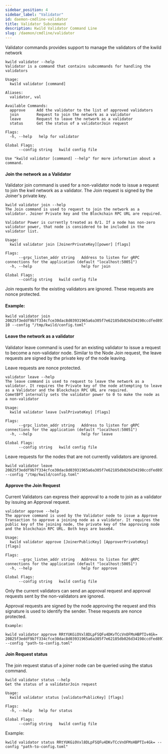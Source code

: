```yaml
---
sidebar_position: 4
sidebar_label: "Validator"
id: daemon-cmdline-validator
title: Validator Subcommand
description: Kwild Validator Command Line
slug: /daemon/cmdline/validator
---
```


Validator commands provides support to manage the validators of the kwild network

```
kwild validator --help
Validator is a command that contains subcommands for handling the validators

Usage:
  kwild validator [command]

Aliases:
  validator, val

Available Commands:
  approve     Add the validator to the list of approved validators
  join        Request to join the network as a validator
  leave       Request to leave the network as a validator
  status      Get the status of a validatorJoin request

Flags:
  -h, --help   help for validator

Global Flags:
      --config string   kwild config file

Use "kwild validator [command] --help" for more information about a command.
```


#### Join the network as a Validator

Validator join command is used for a non-validator node to issue a request to join the kwil network as a validator. The Join request is signed by the Joiner's private key.  

```
kwild validator join --help
The Join command is used to request to join the network as a validator. Joiner Private key and the Blockchain RPC URL are required.

Validator Power is currently treated as 0/1. If a node has non-zero validator power, that node is considered to be included in the validator list.

Usage:
  kwild validator join [JoinerPrivateKey][power] [flags]

Flags:
      --grpc_listen_addr string   Address to listen for gRPC connections for the application (default "localhost:50051")
  -h, --help                      help for join

Global Flags:
      --config string   kwild config file

```

Join requests for the existing validators are ignored. These requests are nonce protected. 

#### Example:
```
kwild validator join 20825f3eddf9b7f334cfce30dac8d03931965a6a305f7e62185db026d34198ccdfed8973a7c385a320528a7b131418fc57813ae8841dacc0cc6ecf34631f4409 10 --config "/tmp/kwild/config.toml"
```

#### Leave the network as a validator

Validator leave command is used for an existing validator to issue a request to become a non-validator node. Similar to the Node Join request, the leave requests are signed by the private key of the node leaving. 

Leave requests are nonce protected. 

```
validator leave --help
The leave command is used to request to leave the network as a validator. It requires the Private key of the node attempting to leave as a Validator and the Blockchain RPC URL are required.
CometBFT internally sets the validator power to 0 to make the node as a non-validator

Usage:
  kwild validator leave [valPrivateKey] [flags]

Flags:
      --grpc_listen_addr string   Address to listen for gRPC connections for the application (default "localhost:50051")
  -h, --help                      help for leave

Global Flags:
      --config string   kwild config file
```
Leave requests for the nodes that are not currently validators are ignored.

```
kwild validator leave 20825f3eddf9b7f334cfce30dac8d03931965a6a305f7e62185db026d34198ccdfed8973a7c385a320528a7b131418fc57813ae8841dacc0cc6ecf34631f4409 --config "/tmp/kwild/config.toml"
```

#### Approve the Join Request 
Current Validators can express their approval to a node to join as a validator by issuing an Approval request.

```
validator approve --help
The approve command is used by the Validator node to issue a Approve Transaction to approve a joining node as a validator. It requires the public key of the joining node, the private key of the approving node and the blockchain RPC URL. Both keys are base64.

Usage:
  kwild validator approve [JoinerPublicKey] [ApproverPrivateKey] [flags]

Flags:
      --grpc_listen_addr string   Address to listen for gRPC connections for the application (default "localhost:50051")
  -h, --help                      help for approve

Global Flags:
      --config string   kwild config file
```
Only the current validators can send an approval request and approval requests sent by the non-validators are ignored. 

Approval requests are signed by the node approving the request and this signature is used to identify the sender. These requests are nonce protected. 

```
Example:

kwild validator approve RRtYUKGiOVxl8DLpFSQFu4DKvTCcVnOFMsHBPTIv4Gk= 20825f3eddf9b7f334cfce30dac8d03931965a6a305f7e62185db026d34198ccdfed8973a7c385a320528a7b131418fc57813ae8841dacc0cc6ecf34631f4409 --config "path-to-config.toml"

```

#### Join Request status

The join request status of a joiner node can be queried using the status command.
```
kwild validator status --help 
Get the status of a validatorJoin request

Usage:
  kwild validator status [validatorPublicKey] [flags]

Flags:
  -h, --help   help for status

Global Flags:
      --config string   kwild config file
```

Example:

```
kwild validator status RRtYUKGiOVxl8DLpFSQFu4DKvTCcVnOFMsHBPTIv4Gk= --config "path-to-config.toml"
```